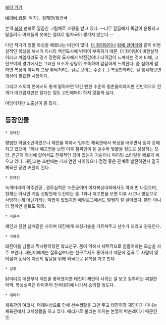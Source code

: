 [http://comic.naver.com/webtoon/list.nhn?titleId=226807 보러 가기]

[[네이버 웹툰]]. 작가는 정재한/임진국

본격 [[복싱]] 만화로 깔끔한 그림체로 호평을 받고 있다. 
--너무 깔끔해서 똑같이 운동하고 땀흘려도 여캐들의 옷에는 절대로 땀자국이 생기지 않는다.--

다만 작가가 정말 복싱을 해봤냐는 비판이 많다. [[더 화이팅]]이나 [[링에 걸어라]]와 같이 비현실적인 복싱을 해서가 아니라 액션묘사에 박력이 부족하기 때문. 더 화이팅이 비현실적이라고 까일지라도 경기 장면의 묘사에서 박진감이나 타격감이 느껴지는 것에 비해, 그린보이의 경기에서는 그러한 요소가 상당히 부족하며 갑갑하게 느껴진다. 좀 심하게 말하면 복싱이 아니라 그냥 투닥거리는 걸로 보이는 수준.(…) 복싱만화라는 걸 생각해보면 개선이 필요한 사항이다.

그리고 스토리 면에서도 좋게 말하자면 약간 뻔한 수준의 청춘물이라지만 전반적으로 전개가 매끄럽지만은 않다는 점도 고민해봐야 하지 않을까 싶다.

여담이지만 노출신이 좀 많다.

== 등장인물 ==
 * 정태진
평범한 약골소년이었으나 재인을 따라서 입부한 체육관에서 복싱을 배우면서 점차 강해지고 있으며, 1화나 예고편을 보면 이후 챔피언이 된 윤수와 맞붙을 정도로 성장하는 모양. 은근히 복싱에 있어서도 천재적인 감이 있는지 기술이나 파이팅 스타일을 빠르게 배우고 있다. 재인과는 초반에는 가짜 연인 사이였으나 점점 좋은 관계로 발전하면서 결국 체육관 공인 커플이 된다.

 * 한재인
녹색머리의 여주인공 , 권투실력은 수준급이며 여자복싱대회에서도 여러 번 나갔으며, 현재는 아시안 게임 선발전에 도전하는 중. 1화나 예고편을 보면 이후 사고나 병등으로 사망하는게 아닌가라는 떡밥이 있었지만 에필로그에서도 멀쩡히 잘 살아있다. 뿐만 아니라 챔피언 벨트도 획득.

 * 서윤수
재인과 친한 남매같은 사이며 태진에게 복싱기술을 가르쳐주고 선수가 되라고 권유한다.

 * 이하은
태진이를 남몰래 짝사랑하였던 학교친구. 몸이 약해서 체력적으로 힘들어하는 모습을 자주 보인다. 재인이에게는 질투심보다는 친구로서도 좋아하기 때문에 결국 두 사람이 맺어짐과 동시에 자신의 앞날을 위해 외국으로 유학을 가고 만다.

 * 성후
닭머리로 예전부터 재인을 좋아했지만 태진이 재인이 사귀는 걸 보고 질투하는 찌질한 악역. 복싱실력은 아마추어 전국대회에 나가서 승리할 정도다.

 * 에리카
체육관의 여코치, 어깨부상으로 인해 선수생활을 그만 두고 태진이와 재인이가 다니는 체육관에서 코치생활을 하고 있다. 에리카로 불리는 이유는 본명이 박춘례이기 때문인 듯.
